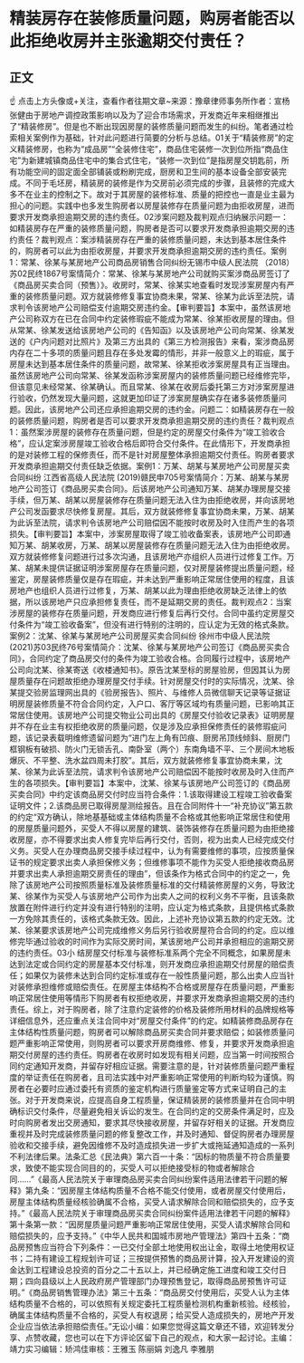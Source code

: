 # 精装房存在装修质量问题，购房者能否以此拒绝收房并主张逾期交付责任？
## 正文
☝ 点击上方头像或+关注，查看作者往期文章~来源：豫章律师事务所作者：宣杨 张健由于房地产调控政策影响以及为了迎合市场需求，开发商近年来相继推出了“精装修房”。但是也不断出现因房屋的装修质量问题而发生的纠纷。笔者通过检索相关案例作为基础，针对此问题进行简要的分析与总结。01关于“精装修房”的定义精装修房，也称为“成品房”“全装修住宅”，商品住宅装修一次到位所指“商品住宅”为新建城镇商品住宅中的集合式住宅，“装修一次到位”是指房屋交钥匙前，所有功能空间的固定面全部铺装或粉刷完成，厨房和卫生间的基本设备全部安装完成。不同于毛坯房，精装房的装修是作为交房前必须完成的步骤，且装修的完成大多不在业主的控制之下。故对于其房屋的装修标准、质量的把控也一直是业主最为担心的问题。实践中也多发生购房者以房屋装修存在质量问题为由拒收房屋，进而要求开发商承担逾期交房的违约责任。02涉案问题及裁判观点归纳展示问题一：如精装房存在严重的装修质量问题，购房者是否可以要求开发商承担逾期交房的违约责任？裁判观点：案涉精装房存在严重的装修质量问题，未达到基本居住条件的，购房者可以此为由拒收房屋，并要求开发商承担逾期交房的违约责任。案例1：常某、徐某与某房地产公司商品房销售合同纠纷无锡市中级人民法院 （2018）苏02民终1867号案情简介：常某、徐某与某房地产公司就购买案涉商品房签订了《商品房买卖合同（预售）》。收房时，常某、徐某实地查看时发现涉案房屋内有严重的装修质量问题。双方就装修修复事宜协商未果，常某、徐某为此诉至法院，请求判令该房地产公司赔偿支付逾期交房违约金。【审判要旨】本案中，虽然该房地产公司称双方在已在合同中约定装修瑕疵不能成为常某、徐某拒收房屋的理由。但从常某、徐某发送给该房地产公司的《告知函》以及该房地产公司向常某、徐某发送的《户内问题对比照片》及第三方出具的《第三方检测报告》来看，案涉商品房内存在二十多项的质量问题且存在多处发霉的情形，并非一般意义上的瑕疵，属于房屋未达到基本居住条件的质量问题，故常某、徐某拒收涉案房屋具有正当理由。虽然该房地产公司向常某、徐某发函称涉案房屋内的装修质量问题已经维修完毕，但该意见未经常某、徐某确认。而且常某、徐某在收房后委托第三方对涉案房屋进行验收，仍然发现大量问题，这就更加印证了涉案房屋确实存在诸多装修质量问题。因此，该房地产公司还应承担逾期交房的违约金。问题二：如精装房存在一般的装修质量问题，购房者是否可以要求开发商承担逾期交房的违约责任？裁判观点1：虽然案涉房屋的装修存在质量问题，但是约定的房屋交付条件为“竣工验收合格”，应认定案涉房屋竣工验收合格后即符合交付条件。在此情形下，开发商承担的是对装修工程的保修责任，而不是针对房屋整体承担逾期交付责任。购房者要求开发商承担逾期交付责任缺乏依据。案例1：万某、胡某与某房地产公司房屋买卖合同纠纷  江西省高级人民法院  (2019)赣民申705号案情简介：万某、胡某与某房地产公司签订《商品房买卖合同》。后该房地产公司通知万某、胡某办理房屋交接手续，但万某、胡某以房屋装修存在质量问题无法入住为由拒绝收房，并向该房地产公司发函要求尽快修复房屋。其后，双方就装修修复事宜协商未果，万某、胡某为此诉至法院，请求判令该房地产公司赔偿因不能按时收房及时入住而产生的各项损失。【审判要旨】本案中，涉案房屋取得了竣工验收备案表，该房地产公司即通知万某、胡某收房，万某、胡某以房屋装修存在质量问题无法入住为由拒绝收房。双方就装修修复问题进行过多次沟通，且该房地产亦组织人员进行过修复工作。万某、胡某未提供证据证明涉案房屋存在质量问题，仅对房屋装修提出质量问题，经鉴定，房屋装修质量仅是存在瑕疵，并未达到严重影响正常居住使用的程度，且该房地产也组织人员进行过修复，万某、胡某以此为理由拒绝收房缺乏法律上的依据，所以该房地产只应承担修复责任，而不是延期交房的责任。裁判观点2：当案涉房屋的装修存在质量问题，开发商应进行修复后再行交付。合同中虽约定房屋交付条件为“竣工验收备案”，但没有进行特别的注明的，应认定为无效的格式条款。案例2：沈某、徐某与某房地产公司房屋买卖合同纠纷  徐州市中级人民法院  (2021)苏03民终76号案情简介：沈某、徐某与某房地产公司签订《商品房买卖合同》，合同约定了商品房交付的条件为竣工验收合格。合同履行过程中，该房地产公司向沈某、徐某寄送《收楼通知书》。原告沈某至标的房屋验房，但因其认为房屋质量存在问题故拒绝办理房屋交付手续。针对房屋交付时的实际情况，沈某、徐某提交验房监理网出具的《验房报告》、照片、与维修人员微信聊天记录等证据证明房屋装修质量不符合合同约定，入户口、客厅等区域均有质量问题，已影响其正常居住使用。该房地产公司提交物业公司出具的《房屋交付验收记录表》证明房屋并不存在业主有权拒绝收房的质量问题，仅是涉及应承担保修责任的装修瑕疵问题，该记录表载明维修遗留问题为“进门左上角有凹痕、厨房吊顶线倾斜、厨房门框钢板有破损、防火门无锁舌孔、南卧室（两个）东南角墙不平、三个房间木地板爆灰、不平整、洗水盆四周未打胶”。其后，双方就装修修复事宜协商未果，沈某、徐某为此诉至法院，请求判令该房地产公司赔偿因不能按时收房及时入住而产生的各项损失。【审判要旨】本案中，沈某、徐某与该房地产公司签订的《商品房买卖合同》中约定该商品房交付时应当符合条件：1.该取得建设工程竣工验收备案证明文件；2.该商品房已取得房屋测绘报告。且在合同附件十一“补充协议”第五款的约定“双方确认，除地基基础或主体结构质量不合格或其他影响正常居住和使用的房屋质量问题外，买受人不得以房屋的建筑、装饰装修存在质量问题为由拒绝接收房屋，亦不得要求出卖人修复完毕后再行交付，否则，视为出卖人已经完成交付义务。买受人在办理商品房交接手续过程中，认为有需要维修的事项，应按质量保证书的规定要求出卖人承担保修义务；但维修事项不能作为买受人拒绝接收商品房并要求出卖人承担逾期交房责任的理由”，但该条作为格式合同中的约定之一，免除了该房地产公司按照质量标准及装修质量标准的交付精装修房屋的义务，导致沈某、徐某作为买受人与该房地产公司作为出卖人之间的权利义务不平衡，且该条款放置在附件进行约定并没有进行特别的注明，应认定为格式条款，且提供格式条款一方免除其责任的，该格式条款无效。因此，上述补充协议第五款的约定无效。沈某、徐某要求该房地产公司完成维修义务后另行验收房屋符合合同的约定。应以维修完毕通过验收的时间作为实际交房时间，某该房地产公司并承担相应的逾期交房的违约责任。03小   结房屋交付标准与装修标准系两个完全不同概念，如果房屋未达到法定或合同约定的房屋基本交付标准，则开发商应承担逾期交付房屋的赔偿责任；如果仅为装修未达到合同约定标准或存在一般性质量问题，那么出卖人应当针对装修承担维修或赔偿责任。在房屋主体结构不合格或房屋存在质量问题，严重影响正常居住使用等情形下购房者有权拒绝收房，并要求开发商承担逾期交房的违约责任。综上，对于购房者，除了注意约定装修的价格及装修所用材料的品牌规格等详细信息外，还应重点关注合同中对“房屋交付条件”的约定。如精装修商品房存在主体结构性质量问题，购房者可以解除商品房买卖合同并要求赔偿；如装修质量问题严重影响正常使用，则购房者可以要求开房商维修、修复，并要求开发商承担逾期交付房屋的违约责任。购房者在收房时如发现有相关问题，应当第一时间按照合同约定通知开发商，并留存好相应证据。需要注意的是，针对装修质量问题严重程度的举证责任在购房者，且司法实践中对严重影响正常使用的判断均较为谨慎。购房者在必要时应通过委托有资质的鉴定机构进行质量鉴定等方式来证明自己的主张。对于开发商来说，应提高自身工程质量，保证精装房的装修质量并在合同中明确标识交付条件，尽量避免相关诉讼的发生。在合同约定的交房条件满足时，应及时向购房者发出交房通知，要求其尽快接收房屋，并留存好相关的证据。开发商应重视并及时完成装修质量问题的修复整改工作，并及时通知、督促购房者办理房屋验收和交接手续，避免因维修不及时造成损失进一步扩大或拖延通知造成的一系列不利法律后果。法条汇总《民法典》第六百一十条：“因标的物质量不符合质量要求，致使不能实现合同目的的，买受人可以拒绝接受标的物或者解除合同……”《最高人民法院关于审理商品房买卖合同纠纷案件适用法律若干问题的解释》第九条：“因房屋主体结构质量不合格不能交付使用，或者房屋交付使用后，房屋主体结构质量经核验确属不合格，买受人请求解除合同和赔偿损失的，应予支持。”《最高人民法院关于审理商品房买卖合同纠纷案件适用法律若干问题的解释》第十条第一款：“因房屋质量问题严重影响正常居住使用，买受人请求解除合同和赔偿损失的，应予支持。”《中华人民共和国城市房地产管理法》第四十五条：“商品房预售应当符合下列条件：一已交付全部土地使用权出让金，取得土地使用权证书；二持有建设工程规划许可证；三按提供预售的商品房计算，投入开发建设的资金达到工程建设总投资的百分之二十五以上，并已经确定施工进度和竣工交付日期；四向县级以上人民政府房产管理部门办理预售登记，取得商品房预售许可证明。”《商品房销售管理办法》第三十五条：“商品房交付使用后，买受人认为主体结构质量不合格的，可以依照有关规定委托工程质量检测机构重新核验。经核验，确属主体结构质量不合格的，买受人有权退房；给买受人造成损失的，房地产开发企业应当依法承担赔偿责任。”无讼小编：如果您觉得这篇文章还不错，欢迎转发分享、点赞收藏，您也可以在下方评论区留下自己的观点，和大家一起讨论。主编：靖力实习编辑：矫鸿佳审核：王雅玉 陈丽娟 刘逸凡 李雅朋